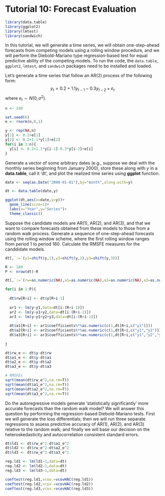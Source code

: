 # Tutorial 10: Forecast Evaluation {-}


```r
library(data.table)
library(ggplot2)
library(lmtest)
library(sandwich)
```

In this tutorial, we will generate a time series, we will obtain one-step-ahead forecasts from competing models using a rolling window procedure, and we will perform the Diebold-Mariano type regression-based test for equal predictive ability of the competing models. To run the code, the `data.table`, `ggplot2`, `lmtest`, and `sandwich` packages need to be installed and loaded.

Let's generate a time series that follow an AR(2) process of the following form: 
$$y_t = 0.2+1.1y_{t-1}-0.3y_{t-2}+\varepsilon_t$$
where $e_{t} \sim N(0,\sigma^2)$. 

```r
n <- 240

set.seed(6)
e <- rnorm(n,0,1)

y <- rep(NA,n)
y[1] <- 0.2+e[1]
y[2] <- 0.2+1.1*y[1]+e[2]
for(i in 3:n){
  y[i] <- 0.2+1.1*y[i-1]-0.3*y[i-2]+e[i]
}
```

Generate a vector of some arbitrary dates (e.g., suppose we deal with the monthly series beginning from January 2000), store these along with $y$ in a **data.table**, call it 'dt', and plot the realized time series using **ggplot** function.

```r
date <- seq(as.Date("2000-01-01"),by="month",along.with=y)

dt <- data.table(date,y)

ggplot(dt,aes(x=date,y=y))+
  geom_line(size=1)+
  labs(x="Year",y="Series")+
  theme_classic()
```

Suppose the candidate models are AR(1), AR(2), and AR(3), and that we want to compare forecasts obtained from these models to those from a random walk process. Generate a sequence of one-step-ahead forecasts using the rolling window scheme, where the first rolling window ranges from period 1 to period 180. Calculate the RMSFE measures for the canddidate models.

```r
dt[,`:=`(y1=shift(y,1),y2=shift(y,2),y3=shift(y,3))]

R <- 180
P <- nrow(dt)-R

dt[,`:=`(rw=as.numeric(NA),a1=as.numeric(NA),a2=as.numeric(NA),a3=as.numeric(NA))]

for(i in 1:P){
  
  dt$rw[R+i] <- dt$y[R+i-1]
  
  ar1 <- lm(y~y1,data=dt[i:(R+i-1)])
  ar2 <- lm(y~y1+y2,data=dt[i:(R+i-1)])
  ar3 <- lm(y~y1+y2+y3,data=dt[i:(R+i-1)])
  
  dt$a1[R+i] <- ar1$coefficients%*%as.numeric(c(1,dt[R+i,c("y1")]))
  dt$a2[R+i] <- ar2$coefficients%*%as.numeric(c(1,dt[R+i,c("y1","y2")]))
  dt$a3[R+i] <- ar3$coefficients%*%as.numeric(c(1,dt[R+i,c("y1","y2","y3")]))
  
}

dt$rw_e <- dt$y-dt$rw
dt$a1_e <- dt$y-dt$a1
dt$a2_e <- dt$y-dt$a2
dt$a3_e <- dt$y-dt$a3

# RMSFEs
sqrt(mean(dt$rw_e^2,na.rm=T))
sqrt(mean(dt$a1_e^2,na.rm=T))
sqrt(mean(dt$a2_e^2,na.rm=T))
sqrt(mean(dt$a3_e^2,na.rm=T))
```

Do the autoregressive models generate 'statistically significantly' more accurate forecasts than the random walk model? We will answer this question by performing the regression-based Diebold-Mariano tests. First we will generate the loss differentials; then we will run three separate regressions to assess predictive accuracy of AR(1), AR(2), and AR(3) relative to the random walk; and finally we will base our decision on the heteroskedasticity and autocorrelation consistent standard errors.


```r
dt$ld1 <- dt$rw_e^2-dt$a1_e^2
dt$ld2 <- dt$rw_e^2-dt$a2_e^2
dt$ld3 <- dt$rw_e^2-dt$a3_e^2

reg.ld1 <- lm(ld1~1,data=dt)
reg.ld2 <- lm(ld2~1,data=dt)
reg.ld3 <- lm(ld3~1,data=dt)

coeftest(reg.ld1,vcov.=vcovHAC(reg.ld1))
coeftest(reg.ld2,vcov.=vcovHAC(reg.ld2))
coeftest(reg.ld3,vcov.=vcovHAC(reg.ld3))
```


